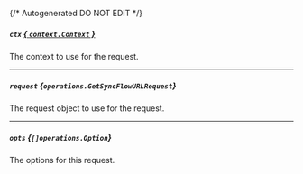 {/* Autogenerated DO NOT EDIT  */}

##### `ctx` [*{ `context.Context` }*](https://pkg.go.dev/context#Context)
The context to use for the request.

---
##### `request` *{`operations.GetSyncFlowURLRequest`}*
The request object to use for the request.

<Collapsible openLabel={Labels.showProperties} closeLabel={Labels.hideProperties}>
  <GetSyncFlowURLRequest />
</Collapsible>

---
##### `opts` *{`[]operations.Option`}*
The options for this request.

